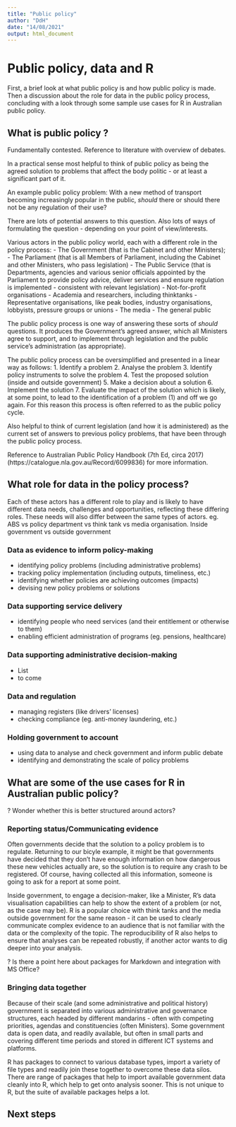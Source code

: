 ```yaml
---
title: "Public policy"
author: "DdH"
date: "14/08/2021"
output: html_document
---
```


# Public policy, data and R 

First, a brief look at what public policy is and how public policy is made. Then a discussion about the role for data in the public policy process, concluding with a look through some sample use cases for R in Australian public policy.

## What is public policy ?

Fundamentally contested. Reference to literature with overview of debates.

In a practical sense most helpful to think of public policy as being the agreed solution to problems that affect the body politic - or at least a significant part of it.

An example public policy problem: With a new method of transport becoming increasingly popular in the public, *should* there or should there not be any regulation of their use?

There are lots of potential answers to this question. Also lots of ways of formulating the question - depending on your point of view/interests.

Various actors in the public policy world, each with a different role in the policy process:
- The Government (that is the Cabinet and other Ministers);
- The Parliament (that is all Members of Parliament, including the Cabinet and other Ministers, who pass legislation)
- The Public Service (that is Departments, agencies and various senior officials appointed by the Parliament to provide policy advice, deliver services and ensure regulation is implemented - consistent with relevant legislation)
- Not-for-profit organisations
- Academia and researchers, including thinktanks 
- Representative organisations, like peak bodies, industry organisations, lobbyists, pressure groups or unions
- The media
- The general public

The public policy process is one way of answering these sorts of *should* questions. It produces the Government's agreed answer, which all Ministers agree to support, and to implement through legislation and the public service's administration (as appropriate). 

The public policy process can be oversimplified and presented in a linear way as follows:
1. Identify a problem
2. Analyse the problem
3. Identify policy instruments to solve the problem 
4. Test the proposed solution (inside and outside government)
5. Make a decision about a solution
6. Implement the solution
7. Evaluate the impact of the solution
which is likely, at some point, to lead to the identification of a problem (1) and off we go again. For this reason this process is often referred to as the public policy cycle.

Also helpful to think of current legislation (and how it is administered) as the current set of answers to previous policy problems, that have been through the public policy process.

Reference to Australian Public Policy Handbook (7th Ed, circa 2017) (https://catalogue.nla.gov.au/Record/6099836) for more information.

## What role for data in the policy process?

Each of these actors has a different role to play and is likely to have different data needs, challenges and opportunities, reflecting these differing roles. These needs will also differ between the same types of actors. eg. ABS vs policy department vs think tank vs media organisation. 
Inside government vs outside government

### Data as evidence to inform policy-making
- identifying policy problems (including administrative problems)
- tracking policy implementation (including outputs, timeliness, etc.)
- identifying whether policies are achieving outcomes (impacts)
- devising new policy problems or solutions

### Data supporting service delivery
- identifying people who need services (and their entitlement or otherwise to them)
- enabling efficient administration of programs (eg. pensions, healthcare)


### Data supporting administrative decision-making
- List
- to come

### Data and regulation
- managing registers (like drivers' licenses)
- checking compliance (eg. anti-money laundering, etc.)


### Holding government to account
- using data to analyse and check government and inform public debate
- identifying and demonstrating the scale of policy problems

## What are some of the use cases for R in Australian public policy?

? Wonder whether this is better structured around actors?

### Reporting status/Communicating evidence
Often governments decide that the solution to a policy problem is to regulate. Returning to our bicyle example, it might be that governments have decided that they don't have enough information on how dangerous these new vehicles actually are, so the solution is to require any crash to be registered. Of course, having collected all this information, someone is going to ask for a report at some point.

Inside government, to engage a decision-maker, like a Minister, R's data visualisation capabilities can help to show the extent of a problem (or not, as the case may be). R is a popular choice with think tanks and the media outside government for the same reason - it can be used to clearly communicate complex evidence to an audience that is not familiar with the data or the complexity of the topic. The reproducibility of R also helps to ensure that analyses can be repeated robustly, if another actor wants to dig deeper into your analysis. 

? Is there a point here about packages for Markdown and integration with MS Office?

### Bringing data together
Because of their scale (and some administrative and political history) government is separated into various administrative and governance structures, each headed by different mandarins - often with competing priorities, agendas and constituencies (often Ministers). Some government data is open data, and readily available, but often in small parts and covering different time periods and stored in different ICT systems and platforms.

R has packages to connect to various database types, import a variety of file types and readily join these together to overcome these data silos. There are range of packages that help to import available government data cleanly into R, which help to get onto analysis sooner. This is not unique to R, but the suite of available packages helps a lot.

## Next steps
